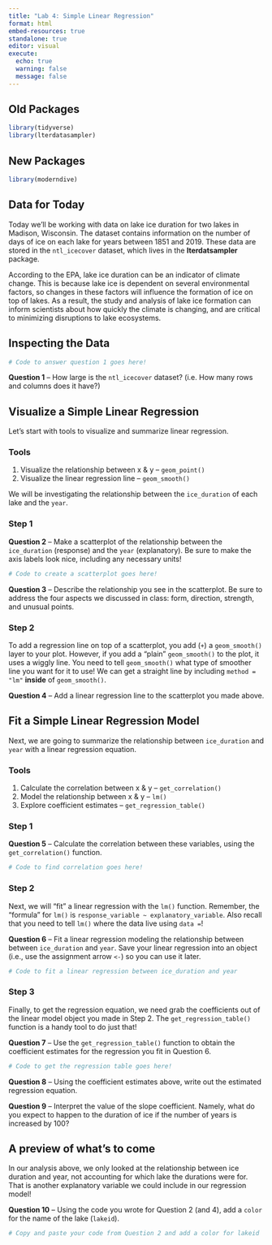 ```yaml
---
title: "Lab 4: Simple Linear Regression"
format: html
embed-resources: true
standalone: true
editor: visual
execute: 
  echo: true
  warning: false
  message: false
---
```


## Old Packages

```r
library(tidyverse)
library(lterdatasampler)
```

## New Packages

```r
library(moderndive)
```

## Data for Today

Today we'll be working with data on lake ice duration for two lakes in Madison, Wisconsin. The dataset contains information on the number of days of ice on each lake for years between 1851 and 2019. These data are stored in the `ntl_icecover` dataset, which lives in the **lterdatsampler** package.

According to the EPA, lake ice duration can be an indicator of climate change. This is because lake ice is dependent on several environmental factors, so changes in these factors will influence the formation of ice on top of lakes. As a result, the study and analysis of lake ice formation can inform scientists about how quickly the climate is changing, and are critical to minimizing disruptions to lake ecosystems.

## Inspecting the Data

```r
# Code to answer question 1 goes here!


```

**Question 1** -- How large is the `ntl_icecover` dataset? (i.e. How many rows and columns does it have?)

## Visualize a Simple Linear Regression

Let's start with tools to visualize and summarize linear regression.

### Tools

1.  Visualize the relationship between x & y -- `geom_point()`
2.  Visualize the linear regression line -- `geom_smooth()`

We will be investigating the relationship between the `ice_duration` of each lake and the `year`.

### Step 1

**Question 2** -- Make a scatterplot of the relationship between the `ice_duration` (response) and the `year` (explanatory). Be sure to make the axis labels look nice, including any necessary units!

```r
# Code to create a scatterplot goes here!


```

**Question 3** -- Describe the relationship you see in the scatterplot. Be sure to address the four aspects we discussed in class: form, direction, strength, and unusual points.

### Step 2

To add a regression line on top of a scatterplot, you add (`+`) a `geom_smooth()` layer to your plot. However, if you add a "plain" `geom_smooth()` to the plot, it uses a wiggly line. You need to tell `geom_smooth()` what type of smoother line you want for it to use! We can get a straight line by including `method = "lm"` **inside** of `geom_smooth()`.

**Question 4** -- Add a linear regression line to the scatterplot you made above.

## Fit a Simple Linear Regression Model

Next, we are going to summarize the relationship between `ice_duration` and `year` with a linear regression equation.

### Tools

1.  Calculate the correlation between x & y -- `get_correlation()`
2.  Model the relationship between x & y -- `lm()`
3.  Explore coefficient estimates -- `get_regression_table()`

### Step 1

**Question 5** -- Calculate the correlation between these variables, using the `get_correlation()` function.

```r
# Code to find correlation goes here!


```

### Step 2

Next, we will "fit" a linear regression with the `lm()` function. Remember, the "formula" for `lm()` is `response_variable ~ explanatory_variable`. Also recall that you need to tell `lm()` where the data live using `data =`!

**Question 6** -- Fit a linear regression modeling the relationship between between `ice_duration` and `year`. Save your linear regression into an object (i.e., use the assignment arrow `<-`) so you can use it later.

```r
# Code to fit a linear regression between ice_duration and year


```

### Step 3

Finally, to get the regression equation, we need grab the coefficients out of the linear model object you made in Step 2. The `get_regression_table()` function is a handy tool to do just that!

**Question 7** -- Use the `get_regression_table()` function to obtain the coefficient estimates for the regression you fit in Question 6.

```r
# Code to get the regression table goes here! 


```

**Question 8** -- Using the coefficient estimates above, write out the estimated regression equation.

**Question 9** -- Interpret the value of the slope coefficient. Namely, what do you expect to happen to the duration of ice if the number of years is increased by 100?

## A preview of what's to come

In our analysis above, we only looked at the relationship between ice duration and year, not accounting for which lake the durations were for. That is another explanatory variable we could include in our regression model!

**Question 10** -- Using the code you wrote for Question 2 (and 4), add a `color` for the name of the lake (`lakeid`).

```r
# Copy and paste your code from Question 2 and add a color for lakeid


```
